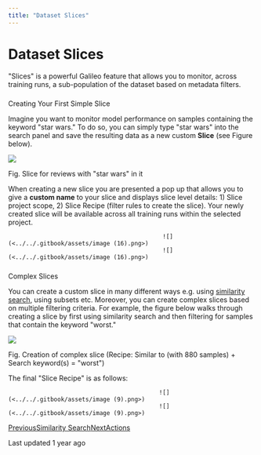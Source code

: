 ```yaml
---
title: "Dataset Slices"
---
```


# Dataset Slices

"Slices" is a powerful Galileo feature that allows you to monitor, across training runs, a sub-population of the dataset based on metadata filters.

### 

[](#creating-your-first-simple-slice)

Creating Your First Simple Slice

Imagine you want to monitor model performance on samples containing the keyword "star wars." To do so, you can simply type "star wars" into the search panel and save the resulting data as a new custom **Slice** (see Figure below).

![](https://docs.rungalileo.io/~gitbook/image?url=https%3A%2F%2F1924900477-files.gitbook.io%2F%7E%2Ffiles%2Fv0%2Fb%2Fgitbook-x-prod.appspot.com%2Fo%2Fspaces%252F4jVWiQpRqmi04OnqZmn2%252Fuploads%252Fgit-blob-1eba962977bfa52bd71aaee3b11d41882a0cf481%252FScreen%2520Shot%25202021-12-14%2520at%25207.57.06%2520AM.png%3Falt%3Dmedia&width=768&dpr=4&quality=100&sign=de8f4264&sv=1)

Fig. Slice for reviews with "star wars" in it

When creating a new slice you are presented a pop up that allows you to give a **custom name** to your slice and displays slice level details: 1) Slice project scope, 2) Slice Recipe (filter rules to create the slice). Your newly created slice will be available across all training runs within the selected project.

```
                                            ![](<../../.gitbook/assets/image (16).png>)
                                            ![](<../../.gitbook/assets/image (16).png>)
```

### 

[](#complex-slices)

Complex Slices

You can create a custom slice in many different ways e.g. using [similarity search](/galileo/how-to-and-faq/galileo-product-features/similarity-search), using subsets etc. Moreover, you can create complex slices based on multiple filtering criteria. For example, the figure below walks through creating a slice by first using similarity search and then filtering for samples that contain the keyword "worst."

![](https://docs.rungalileo.io/~gitbook/image?url=https%3A%2F%2F1924900477-files.gitbook.io%2F%7E%2Ffiles%2Fv0%2Fb%2Fgitbook-x-prod.appspot.com%2Fo%2Fspaces%252F4jVWiQpRqmi04OnqZmn2%252Fuploads%252Fgit-blob-4d91857e8469d8d9a33781414481ddb3c8fba934%252FComplex_Slice.gif%3Falt%3Dmedia&width=768&dpr=4&quality=100&sign=1d9c249f&sv=1)

Fig. Creation of complex slice (Recipe: Similar to (with 880 samples) + Search keyword(s) = "worst")

The final "Slice Recipe" is as follows:

```
                                           ![](<../../.gitbook/assets/image (9).png>)
                                           ![](<../../.gitbook/assets/image (9).png>)
```

[PreviousSimilarity Search](/galileo/how-to-and-faq/galileo-product-features/similarity-search)[NextActions](/galileo/how-to-and-faq/galileo-product-features/actions)

Last updated 1 year ago